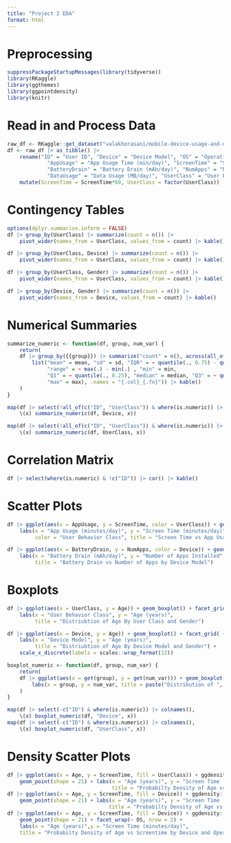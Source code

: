 ```yaml
---
title: "Project 2 EDA"
format: html
---
```

# Preprocessing
```r
suppressPackageStartupMessages(library(tidyverse))
library(RKaggle)
library(ggthemes)
library(ggpointdensity)
library(knitr)
```

# Read in and Process Data
```r
raw_df <- RKaggle::get_dataset("valakhorasani/mobile-device-usage-and-user-behavior-dataset") 
df <- raw_df |> as_tibble() |>
    rename("ID" = "User ID", "Device" = "Device Model", "OS" = "Operating System",
             "AppUsage" = "App Usage Time (min/day)", "ScreenTime" = "Screen On Time (hours/day)",
             "BatteryDrain" = "Battery Drain (mAh/day)", "NumApps" = "Number of Apps Installed",
             "DataUsage" = "Data Usage (MB/day)", "UserClass" = "User Behavior Class") |>
    mutate(ScreenTime = ScreenTime*60, UserClass = factor(UserClass))
```

# Contingency Tables
```r
options(dplyr.summarise.inform = FALSE)
df |> group_by(UserClass) |> summarize(count = n()) |> 
    pivot_wider(names_from = UserClass, values_from = count) |> kable()

df |> group_by(UserClass, Device) |> summarize(count = n()) |>
    pivot_wider(names_from = UserClass, values_from = count) |> kable()

df |> group_by(UserClass, Gender) |> summarize(count = n()) |>
    pivot_wider(names_from = UserClass, values_from = count) |> kable()

df |> group_by(Device, Gender) |> summarize(count = n()) |>
    pivot_wider(names_from = Device, values_from = count) |> kable()
```

# Numerical Summaries
```r
summarize_numeric <- function(df, group, num_var) {
    return(
    df |> group_by({{group}}) |> summarize("count" = n(), across(all_of(num_var), 
        list("mean" = mean, "sd" = sd, "IQR" = ~ quantile(., 0.75) - quantile(., 0.25),
             "range" = ~ max(.) - min(.) , "min" = min,
             "Q1" = ~ quantile(., 0.25), "median" = median, "Q3" = ~ quantile(., 0.25),
             "max" = max), .names = "{.col}_{.fn}")) |> kable()
    )
}

map(df |> select(!all_of(c("ID", "UserClass")) & where(is.numeric)) |> colnames(),
    \(x) summarize_numeric(df, Device, x))

map(df |> select(!all_of(c("ID", "UserClass")) & where(is.numeric)) |> colnames(),
    \(x) summarize_numeric(df, UserClass, x))
```

# Correlation Matrix
```r
df |> select(where(is.numeric) & !c("ID")) |> cor() |> kable()
```

# Scatter Plots
```r
df |> ggplot(aes(x = AppUsage, y = ScreenTime, color = UserClass)) + geom_point() +
    labs(x = "App Usage (minutes/day)", y = "Screen Time (minutes/day)",
         color = "User Behavior Class", title = "Screen Time vs App Usage by User Behavior Class") 

df |> ggplot(aes(x = BatteryDrain, y = NumApps, color = Device)) + geom_point() +
    labs(x = "Battery Drain (mAh/day)", y = "Number of Apps Installed", color = "Device Model",
         title = "Battery Drain vs Number of Apps by Device Model") 
```

# Boxplots
```r
df |> ggplot(aes(x = UserClass, y = Age)) + geom_boxplot() + facet_grid( ~ Gender) +
    labs(x = "User Behavior Class", y = "Age (years)",
         title = "Distriubtion of Age By User Class and Gender")

df |> ggplot(aes(x = Device, y = Age)) + geom_boxplot() + facet_grid( ~ Gender) +
    labs(x = "Device Model", y = "Age (years)",
         title = "Distriubtion of Age By Device Model and Gender") +
    scale_x_discrete(labels = scales::wrap_format(12))

boxplot_numeric <- function(df, group, num_var) {
    return(
    df |> ggplot(aes(x = get(group), y = get(num_var))) + geom_boxplot() +
        labs(x = group, y = num_var, title = paste("Distribution of ", num_var, " by ", group))
    )
}

map(df |> select(-c("ID") & where(is.numeric)) |> colnames(),
    \(x) boxplot_numeric(df, "Device", x))
map(df |> select(-c("ID") & where(is.numeric)) |> colnames(),
    \(x) boxplot_numeric(df, "UserClass", x))
```

# Density Scatter Plots
```r
df |> ggplot(aes(x = Age, y = ScreenTime, fill = UserClass)) + ggdensity::geom_hdr() +
    geom_point(shape = 21) + labs(x = "Age (years)", y = "Screen Time (minutes/day)",
                                  title = "Probabilty Density of Age vs Screentime by User Class")
df |> ggplot(aes(x = Age, y = ScreenTime, fill = Device)) + ggdensity::geom_hdr() +
    geom_point(shape = 21) + labs(x = "Age (years)", y = "Screen Time (minutes/day)",
                                 title = "Probabilty Density of Age vs Screentime by Device Model")
df |> ggplot(aes(x = Age, y = ScreenTime, fill = Device)) + ggdensity::geom_hdr() +
    geom_point(shape = 21) + facet_wrap(~ OS, nrow = 2) + 
    labs(x = "Age (years)",y = "Screen Time (minutes/day)",
    title = "Probabilty Density of Age vs Screentime by Device and Operating System")
```
